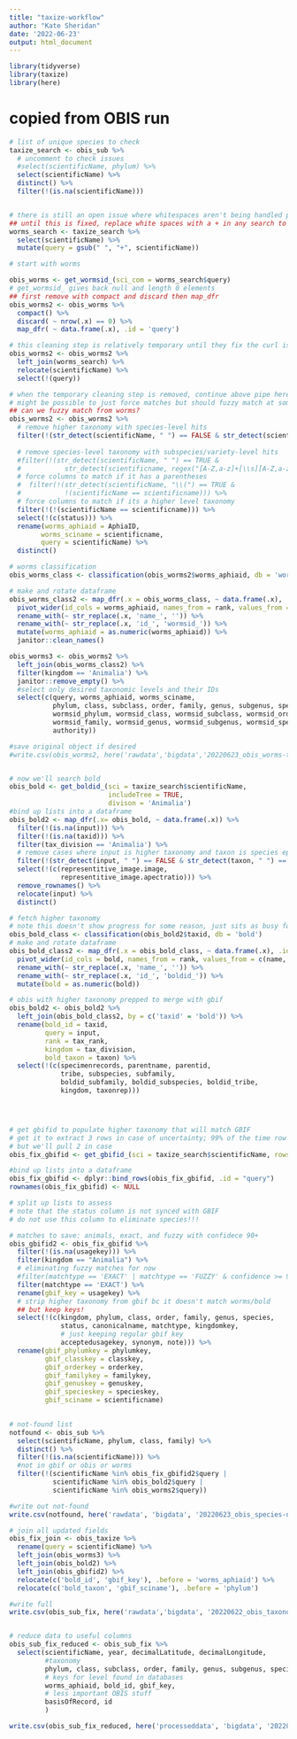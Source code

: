 ```yaml
---
title: "taxize-workflow"
author: "Kate Sheridan"
date: '2022-06-23'
output: html_document
---
```


```r
library(tidyverse)
library(taxize)
library(here)
```



# copied from OBIS run

```r
# list of unique species to check
taxize_search <- obis_sub %>%
  # uncomment to check issues
  #select(scientificName, phylum) %>%
  select(scientificName) %>%
  distinct() %>%
  filter(!(is.na(scientificName)))


# there is still an open issue where whitespaces aren't being handled properly
## until this is fixed, replace white spaces with a + in any search to WoRMS
worms_search <- taxize_search %>%
  select(scientificName) %>%
  mutate(query = gsub(" ", "+", scientificName))

```



```r
# start with worms

obis_worms <- get_wormsid_(sci_com = worms_search$query)
# get_wormsid_ gives back null and length 0 elements
## first remove with compact and discard then map_dfr
obis_worms2 <- obis_worms %>% 
  compact() %>%
  discard( ~ nrow(.x) == 0) %>%
  map_dfr( ~ data.frame(.x), .id = 'query')

# this cleaning step is relatively temporary until they fix the curl issue
obis_worms2 <- obis_worms2 %>%
  left_join(worms_search) %>%
  relocate(scientificName) %>%
  select(!(query))

# when the temporary cleaning step is removed, continue above pipe here
# might be possible to just force matches but should fuzzy match at some point?
## can we fuzzy match from worms?
obis_worms2 <- obis_worms2 %>%
  # remove higher taxonomy with species-level hits
  filter(!(str_detect(scientificName, " ") == FALSE & str_detect(scientificname, " ") == TRUE)) %>%
  
  # remove species-level taxonomy with subspecies/variety-level hits
  #filter(!(str_detect(scientificName, " ") == TRUE & 
  #           str_detect(scientificname, regex("[A-Z,a-z]+[\\s][A-Z,a-z]+[\\s]")) == TRUE)) %>%
  # force columns to match if it has a parentheses
  #  filter(!(str_detect(scientificName, "\\(") == TRUE & 
  #           !(scientificName == scientificname))) %>%
  # force columns to match if its a higher level taxonomy
  filter(!(!(scientificName == scientificname))) %>%
  select(!(c(status))) %>%
  rename(worms_aphiaid = AphiaID,
        worms_sciname = scientificname,
        query = scientificName) %>%
  distinct()

# worms classification
obis_worms_class <- classification(obis_worms2$worms_aphiaid, db = 'worms')

# make and rotate dataframe 
obis_worms_class2 <- map_dfr(.x = obis_worms_class, ~ data.frame(.x), .id = 'worms_aphiaid') %>%
  pivot_wider(id_cols = worms_aphiaid, names_from = rank, values_from = c(name, id)) %>%
  rename_with(~ str_replace(.x, 'name_', '')) %>%
  rename_with(~ str_replace(.x, 'id_', 'wormsid_')) %>%
  mutate(worms_aphiaid = as.numeric(worms_aphiaid)) %>%
  janitor::clean_names()

obis_worms3 <- obis_worms2 %>%
  left_join(obis_worms_class2) %>%
  filter(kingdom == 'Animalia') %>%
  janitor::remove_empty() %>%
  #select only desired taxonomic levels and their IDs
  select(c(query, worms_aphiaid, worms_sciname,
           phylum, class, subclass, order, family, genus, subgenus, species,
           wormsid_phylum, wormsid_class, wormsid_subclass, wormsid_order,
           wormsid_family, wormsid_genus, wormsid_subgenus, wormsid_species,
           authority))

#save original object if desired
#write.csv(obis_worms2, here('rawdata','bigdata','20220623_obis_worms-taxonomy-complete.csv'))



```


```r
# now we'll search bold
obis_bold <- get_boldid_(sci = taxize_search$scientificName, 
                         includeTree = TRUE,
                         divison = 'Animalia')
#bind up lists into a dataframe
obis_bold2 <- map_dfr(.x= obis_bold, ~ data.frame(.x)) %>%
  filter(!(is.na(input))) %>%
  filter(!(is.na(taxid))) %>%
  filter(tax_division == 'Animalia') %>%
  # remove cases where input is higher taxonomy and taxon is species epthet
  filter(!(str_detect(input, " ") == FALSE & str_detect(taxon, " ") == TRUE)) %>%
  select(!(c(representitive_image.image, 
             representitive_image.apectratio))) %>%
  remove_rownames() %>%
  relocate(input) %>%
  distinct()

# fetch higher taxonomy
# note this doesn't show progress for some reason, just sits as busy forever
obis_bold_class <- classification(obis_bold2$taxid, db = 'bold')
# make and rotate dataframe 
obis_bold_class2 <- map_dfr(.x = obis_bold_class, ~ data.frame(.x), .id = 'bold') %>%
  pivot_wider(id_cols = bold, names_from = rank, values_from = c(name, id)) %>%
  rename_with(~ str_replace(.x, 'name_', '')) %>%
  rename_with(~ str_replace(.x, 'id_', 'boldid_')) %>%
  mutate(bold = as.numeric(bold))

# obis with higher taxonomy prepped to merge with gbif
obis_bold2 <- obis_bold2 %>%
  left_join(obis_bold_class2, by = c('taxid' = 'bold')) %>%
  rename(bold_id = taxid,
         query = input,
         rank = tax_rank,
         kingdom = tax_division,
         bold_taxon = taxon) %>%
  select(!(c(specimenrecords, parentname, parentid,
             tribe, subspecies, subfamily,
             boldid_subfamily, boldid_subspecies, boldid_tribe,
             kingdom, taxonrep)))




# get gbifid to populate higher taxonomy that will match GBIF
# get it to extract 3 rows in case of uncertainty; 99% of the time row 1 is fine
# but we'll pull 2 in case
obis_fix_gbifid <- get_gbifid_(sci = taxize_search$scientificName, rows = 2)

#bind up lists into a dataframe
obis_fix_gbifid <- dplyr::bind_rows(obis_fix_gbifid, .id = "query")
rownames(obis_fix_gbifid) <- NULL

# split up lists to assess
# note that the status column is not synced with GBIF
# do not use this column to eliminate species!!!

# matches to save: animals, exact, and fuzzy with confidece 90+
obis_gbifid2 <- obis_fix_gbifid %>% 
  filter(!(is.na(usagekey))) %>%
  filter(kingdom == "Animalia") %>%
  # eliminating fuzzy matches for now
  #filter(matchtype == 'EXACT' | matchtype == 'FUZZY' & confidence >= 90)
  filter(matchtype == 'EXACT') %>%
  rename(gbif_key = usagekey) %>%
  # strip higher taxonomy from gbif bc it doesn't match worms/bold
  ## but keep keys!
  select(!(c(kingdom, phylum, class, order, family, genus, species,
             status, canonicalname, matchtype, kingdomkey,
             # just keeping regular gbif key
             acceptedusagekey, synonym, note))) %>%
  rename(gbif_phylumkey = phylumkey,
         gbif_classkey = classkey,
         gbif_orderkey = orderkey,
         gbif_familykey = familykey,
         gbif_genuskey = genuskey,
         gbif_specieskey = specieskey,
         gbif_sciname = scientificname)
  

```

```r
# not-found list
notfound <- obis_sub %>%
  select(scientificName, phylum, class, family) %>%
  distinct() %>%
  filter(!(is.na(scientificName))) %>%
  #not in gbif or obis or worms
  filter(!(scientificName %in% obis_fix_gbifid2$query |
           scientificName %in% obis_bold2$query | 
           scientificName %in% obis_worms2$query))

#write out not-found
write.csv(notfound, here('rawdata', 'bigdata', '20220623_obis_species-not-found.csv'))
```



```r
# join all updated fields
obis_fix_join <- obis_taxize %>%
  rename(query = scientificName) %>%
  left_join(obis_worms3) %>%
  left_join(obis_bold2) %>%
  left_join(obis_gbifid2) %>%
  relocate(c('bold_id', 'gbif_key'), .before = 'worms_aphiaid') %>%
  relocate(c('bold_taxon', 'gbif_sciname'), .before = 'phylum')

#write full
write.csv(obis_sub_fix, here('rawdata','bigdata', '20220622_obis_taxonomy-full.csv'))


# reduce data to useful columns
obis_sub_fix_reduced <- obis_sub_fix %>%
  select(scientificName, year, decimalLatitude, decimalLongitude,
         #taxonomy
         phylum, class, subclass, order, family, genus, subgenus, species,
         # keys for level found in databases
         worms_aphiaid, bold_id, gbif_key,
         # less important OBIS stuff
         basisOfRecord, id
         )

write.csv(obis_sub_fix_reduced, here('processeddata', 'bigdata', '20220623_obis_animal.csv'))
```

